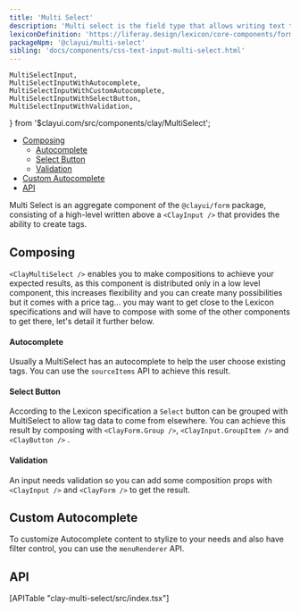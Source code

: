 ```yaml
---
title: 'Multi Select'
description: 'Multi select is the field type that allows writing text to create “tags” that are represented in the shape of labels.'
lexiconDefinition: 'https://liferay.design/lexicon/core-components/forms/selector/'
packageNpm: '@clayui/multi-select'
sibling: 'docs/components/css-text-input-multi-select.html'
---
```


	MultiSelectInput,
	MultiSelectInputWithAutocomplete,
	MultiSelectInputWithCustomAutocomplete,
	MultiSelectInputWithSelectButton,
	MultiSelectInputWithValidation,
} from '$clayui.com/src/components/clay/MultiSelect';

<div class="nav-toc-absolute">
<div class="nav-toc">

-   [Composing](#composing)
    -   [Autocomplete](#autocomplete)
    -   [Select Button](#select-button)
    -   [Validation](#validation)
-   [Custom Autocomplete](#custom-autocomplete)
-   [API](#api)

</div>
</div>

Multi Select is an aggregate component of the `@clayui/form` package, consisting of a high-level written above a `<ClayInput />` that provides the ability to create tags.

<MultiSelectInput />

## Composing

`<ClayMultiSelect />` enables you to make compositions to achieve your expected results, as this component is distributed only in a low level component, this increases flexibility and you can create many possibilities but it comes with a price tag... you may want to get close to the Lexicon specifications and will have to compose with some of the other components to get there, let's detail it further below.

#### Autocomplete

Usually a MultiSelect has an autocomplete to help the user choose existing tags. You can use the `sourceItems` API to achieve this result.

<MultiSelectInputWithAutocomplete />

#### Select Button

According to the Lexicon specification a `Select` button can be grouped with MultiSelect to allow tag data to come from elsewhere. You can achieve this result by composing with `<ClayForm.Group />`, `<ClayInput.GroupItem />` and `<ClayButton />` .

<MultiSelectInputWithSelectButton />

#### Validation

An input needs validation so you can add some composition props with `<ClayInput />` and `<ClayForm />` to get the result.

<MultiSelectInputWithValidation />

## Custom Autocomplete

To customize Autocomplete content to stylize to your needs and also have filter control, you can use the `menuRenderer` API.

<MultiSelectInputWithCustomAutocomplete />

## API

<div>[APITable "clay-multi-select/src/index.tsx"]</div>
